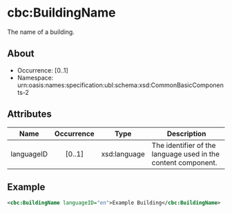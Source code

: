 # cbc:BuildingName

The name of a building.

## About

- Occurrence: [0..1]
- Namespace: urn:oasis:names:specification:ubl:schema:xsd:CommonBasicComponents-2

## Attributes

| Name        | Occurrence | Type           | Description                                                     |
|-------------|:----------:|----------------|-----------------------------------------------------------------|
| languageID  |   [0..1]   | xsd:language  | The identifier of the language used in the content component.   |

## Example

```xml
<cbc:BuildingName languageID="en">Example Building</cbc:BuildingName>
